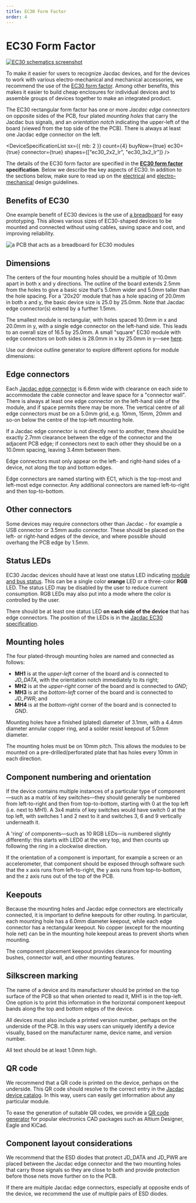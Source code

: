 ```yaml
---
title: EC30 Form Factor
order: 4
---
```


# EC30 Form Factor

[![EC30 schematics screenshot](./ec30.png)](https://aka.ms/jacdac-ec30)

To make it easier for users to recognize Jacdac devices, and for the devices to work with various electro-mechanical and mechanical accessories, we recommend the use of the [EC30 form factor](https://aka.ms/jacdac-ec30).
Among other benefits, this makes it easier to
build cheap enclosures for individual devices and to assemble groups of devices together to make an integrated product.

The EC30 rectangular form factor has one or more _Jacdac edge connectors_ on opposite sides of the PCB, four plated _mounting
holes_ that carry the Jacdac bus signals, and an _orientation notch_ indicating the upper-left of the board (viewed from the top side of the the PCB). There is always at least
one Jacdac edge connector on the left.

<DeviceSpecificationList
    sx={{ mb: 2 }}
    count={4}
    buyNow={true}
    ec30={true}
    connector={true}
    shapes={["ec30_2x2_lr", "ec30_3x2_lr"]}
/>

The details of the EC30 form factor are specified in the **[EC30 form factor](https://aka.ms/jacdac-ec30) specification**. Below we describe the key aspects of EC30. In addition to the sections below, make sure to read up on the [electrical](../electrical) and [electro-mechanical](../electro-mechanical) design guidelines.

## Benefits of EC30

One example benefit of EC30 devices is the use of [a breadboard](/devices/microsoft-research/jmbase86v41/) for easy prototyping. This allows various sizes of EC30-shaped devices to be mounted and connected without using cables, saving space and cost, and improving reliability. 

![a PCB that acts as a breadboard for EC30 modules](./ec30/breadboard.jpg)


## Dimensions

The centers of the four mounting holes should be a multiple of 10.0mm apart in both x and y directions. The outline of the board extends 2.5mm from the holes to give a basic size that's 5.0mm wider and 5.0mm taller than the hole spacing. For a '20x20' module that has a hole spacing of 20.0mm in both x and y, the basic device size is 25.0 by 25.0mm. Note that Jacdac edge connector(s) extend by a further 1.5mm.

The smallest module is rectangular, with holes spaced 10.0mm in x and 20.0mm in y, with a single edge connector on the left-hand side. This leads to an overall size of 16.5 by 25.0mm. A small "square" EC30 module with edge connectors on both sides is 28.0mm in x by 25.0mm in y—see [here](https://aka.ms/jacdac-ec30-20x20).

<!--The difference is due to the fact that the two edge connectors, oriented parallel to the x-axis, protrude 1.5mm from each side of the board.-->

Use our device outline generator to explore different options for module dimensions:

<EC30Editor />

## Edge connectors

Each [Jacdac edge connector](../electro-mechanical#pcb-edge-connector) is 6.6mm wide with clearance on each side to accommodate the cable connector and leave space for a "connector wall". There is always at least one edge connector on the left-hand side of the module, and if space permits there may be more. The vertical centre of all edge connectors must be on a 5.0mm grid, e.g. 10mm, 15mm, 20mm and so-on below the centre of the top-left mounting hole. 

If a Jacdac edge connector is not directly next to another, there should be exactly 2.7mm clearance between the edge of the connector and the adjacent PCB edge; if  connectors next to each other they should be on a 10.0mm spacing, leaving 3.4mm between them.

Edge connectors must only appear on the left- and right-hand sides of a device, not along the top and bottom edges.

Edge connectors are named starting with EC1, which is the top-most and left-most edge connector. Any additional connectors are named left-to-right and then top-to-bottom. 

## Other connectors

Some devices may require connectors other than Jacdac - for example a USB connector or 3.5mm audio connector. These should be placed on the left- or right-hand edges of the device, and where possible should overhang the PCB edge by 1.5mm.

## Status LEDs

EC30 Jacdac devices should have at least one status LED indicating [module and bus status](/reference/led-status/).
This can be a single color **orange** LED or a three-color **RGB** LED. The status LED may be disabled by the user to reduce current consumption. RGB LEDs may also put into a mode where the color is controlled by the user.

There should be at least one status LED **on each side of the device** that has edge connectors. The position of the LEDs is in the [Jacdac EC30 specification](https://aka.ms/jacdac-ec30).

## Mounting holes

The four plated-through mounting holes are named and connected as follows:

-   **MH1** is at the _upper-left_ corner of the board and is connected to _JD_DATA_, with the orientation notch immediately to its right;
-   **MH2** is at the _upper-right_ corner of the board and is connected to _GND_;
-   **MH3** is at the _bottom-left_ corner of the board and is connected to _JD_PWR_; and
-   **MH4** is at the _bottom-right_ corner of the board and is connected to _GND_.

Mounting holes have a finished (plated) diameter of 3.1mm, with a 4.4mm diameter annular copper ring, and a solder resist keepout of 5.0mm diameter. 

The mounting holes must be on 10mm pitch. This allows the modules to be mounted on a pre-drilled/perforated plate that has holes every 10mm in each direction.

## Component numbering and orientation

If the device contains multiple instances of a particular type of component—such as a matrix of key switches—they should generally be numbered from left-to-right and then from top-to-bottom, starting with 0 at the top left (i.e. next to MH1). A 3x4 matrix of key switches would have switch 0 at the top left, with switches 1 and 2 next to it and switches 3, 6 and 9 vertically underneath it. 

A 'ring' of components—such as 10 RGB LEDs—is numbered slightly differently: this starts with LED0 at the very top, and then counts up following the ring in a clockwise direction. 

If the orientation of a component is important, for example a screen or an accelerometer, that component should be exposed through software such that the x axis runs from left-to-right, the y axis runs from top-to-bottom, and the z axis runs out of the top of the PCB.

## Keepouts

Because the mounting holes and Jacdac edge connectors are electrically connected, it is important to define keepouts for other routing.
In particular, each mounting hole has a 6.0mm diameter keepout, while each edge connector has a rectangular keepout. No copper (except
for the mounting hole net) can be in the mounting hole keepout areas to prevent shorts when mounting.

The component placement keepout provides clearance for mounting bushes, connector wall, and other mounting features.

## Silkscreen marking

The name of a device and its manufacturer should be printed on the top surface of the PCB so that when oriented to read it, MH1 is in the top-left. One option is to print this information in the horizontal component keepout bands along the top and bottom edges of the device. 

All devices must also include a printed version number, perhaps on the underside of the PCB. In this way users can uniquely identify a device visually, based on the manufacturer name, device name, and version number.

All text should be at least 1.0mm high.

## QR code

We recommend that a QR code is printed on the device, perhaps on the underside. This QR code should resolve to the correct entry in the [Jacdac device catalog](https://microsoft.github.io/jacdac-docs/devices/). In this way, users can easily get information about any particular module. 

To ease the generation of suitable QR codes, we provide a [QR code generator](https://microsoft.github.io/jacdac-docs/tools/device-qr-code/) for popular electronics CAD packages such as Altium Designer, Eagle and KiCad.

## Component layout considerations

We recommend that the ESD diodes that protect JD_DATA and JD_PWR are placed between the Jacdac edge connector and the two mounting holes that carry those signals so they are close to both and provide protection before those nets move further on to the PCB.

If there are multiple Jacdac edge connectors, especially at opposite ends of the device, we recommend the use of multiple pairs of ESD diodes.


